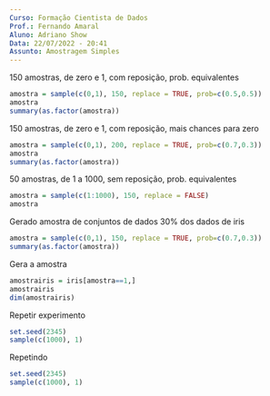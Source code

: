 ```yaml
---
Curso: Formação Cientista de Dados
Prof.: Fernando Amaral
Aluno: Adriano Show
Data: 22/07/2022 - 20:41
Assunto: Amostragem Simples
---
```


150 amostras, de zero e 1, com reposição, prob. equivalentes
```r
amostra = sample(c(0,1), 150, replace = TRUE, prob=c(0.5,0.5))
amostra
summary(as.factor(amostra))
```

150 amostras, de zero e 1, com reposição, mais chances para zero
```r
amostra = sample(c(0,1), 200, replace = TRUE, prob=c(0.7,0.3))
amostra
summary(as.factor(amostra))
```

50 amostras, de 1 a 1000, sem reposição, prob. equivalentes
```r
amostra = sample(c(1:1000), 150, replace = FALSE)
amostra
```

Gerado amostra de conjuntos de dados
30% dos dados de iris
```r
amostra = sample(c(0,1), 150, replace = TRUE, prob=c(0.7,0.3))
summary(as.factor(amostra))
```

Gera a amostra
```r
amostrairis = iris[amostra==1,]
amostrairis
dim(amostrairis)
```

Repetir experimento
```r
set.seed(2345)
sample(c(1000), 1)
```
Repetindo
```r
set.seed(2345)
sample(c(1000), 1)
```
